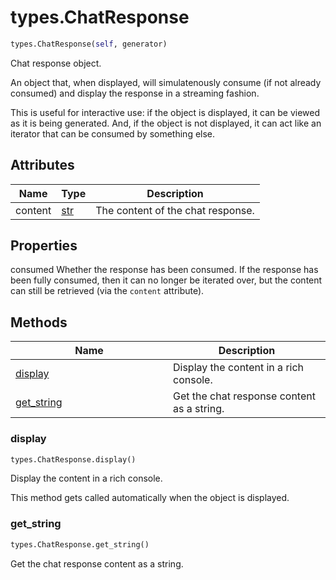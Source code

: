 # types.ChatResponse { #chatlas.types.ChatResponse }

```python
types.ChatResponse(self, generator)
```

Chat response object.

An object that, when displayed, will simulatenously consume (if not
already consumed) and display the response in a streaming fashion.

This is useful for interactive use: if the object is displayed, it can
be viewed as it is being generated. And, if the object is not displayed,
it can act like an iterator that can be consumed by something else.

## Attributes {.doc-section .doc-section-attributes}

| Name    | Type         | Description                       |
|---------|--------------|-----------------------------------|
| content | [str](`str`) | The content of the chat response. |

## Properties {.doc-section .doc-section-properties}

consumed
    Whether the response has been consumed. If the response has been fully
    consumed, then it can no longer be iterated over, but the content can
    still be retrieved (via the `content` attribute).

## Methods

| Name | Description |
| --- | --- |
| [display](#chatlas.types.ChatResponse.display) | Display the content in a rich console. |
| [get_string](#chatlas.types.ChatResponse.get_string) | Get the chat response content as a string. |

### display { #chatlas.types.ChatResponse.display }

```python
types.ChatResponse.display()
```

Display the content in a rich console.

This method gets called automatically when the object is displayed.

### get_string { #chatlas.types.ChatResponse.get_string }

```python
types.ChatResponse.get_string()
```

Get the chat response content as a string.